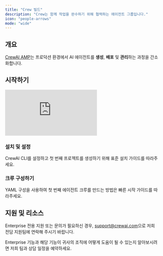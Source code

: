 ```yaml
---
title: "Crew 빌드"
description: "Crew는 함께 작업을 완수하기 위해 협력하는 에이전트 그룹입니다."
icon: "people-arrows"
mode: "wide"
---
```


## 개요

[CrewAI AMP](https://app.crewai.com)는 프로덕션 환경에서 AI 에이전트를 **생성**, **배포** 및 **관리**하는 과정을 간소화합니다.

## 시작하기

<iframe
  className="w-full aspect-video rounded-xl"
  src="https://www.youtube.com/embed/-kSOTtYzgEw"
  title="Building crews with the CrewAI CLI"
  frameBorder="0"
  allow="accelerometer; autoplay; clipboard-write; encrypted-media; gyroscope; picture-in-picture"
  allowFullScreen
></iframe>

### 설치 및 설정

<Card title="표준 설치 따라하기" icon="wrench" href="/ko/installation">
  CrewAI CLI를 설정하고 첫 번째 프로젝트를 생성하기 위해 표준 설치 가이드를 따라주세요.
</Card>

### 크루 구성하기

<Card title="빠른 시작 튜토리얼" icon="rocket" href="/ko/quickstart">
  YAML 구성을 사용하여 첫 번째 에이전트 크루를 만드는 방법은 빠른 시작 가이드를 따라주세요.
</Card>

## 지원 및 리소스

Enterprise 전용 지원 또는 문의가 필요하신 경우, [support@crewai.com](mailto:support@crewai.com)으로 저희 전담 지원팀에 연락해 주시기 바랍니다.


<Card title="데모 예약" icon="calendar" href="mailto:support@crewai.com">
  Enterprise 기능과 해당 기능이 귀사의 조직에 어떻게 도움이 될 수 있는지 알아보시려면 저희 팀과 상담 일정을 예약하세요.
</Card>
